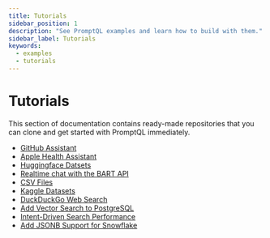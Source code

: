 ```yaml
---
title: Tutorials
sidebar_position: 1
description: "See PromptQL examples and learn how to build with them."
sidebar_label: Tutorials
keywords:
  - examples
  - tutorials
---
```


# Tutorials

This section of documentation contains ready-made repositories that you can clone and get started with PromptQL
immediately.

- [GitHub Assistant](/recipes/tutorials/github-assistant.mdx)
- [Apple Health Assistant](/recipes/tutorials/apple-health-assistant.mdx)
- [Huggingface Datsets](/recipes/tutorials/huggingface-csv-parquet-sqlite.mdx)
- [Realtime chat with the BART API](/recipes/tutorials/bart-api.mdx)
- [CSV Files](/recipes/tutorials/csv-files.mdx)
- [Kaggle Datasets](/recipes/tutorials/kaggle-csv-sqlite.mdx)
- [DuckDuckGo Web Search](/recipes/tutorials/duckduckgo-web-search.mdx)
- [Add Vector Search to PostgreSQL](/recipes/tutorials/add-vector-search-to-postgresql.mdx)
- [Intent-Driven Search Performance](/recipes/tutorials/intent-driven-search-performance.mdx)
- [Add JSONB Support for Snowflake](/recipes/tutorials/add-jsonb-support-snowflake.mdx)
